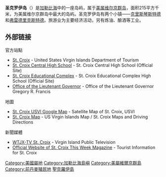 {{Infobox islands
| name             =圣克罗伊岛
| image name       =Saintcroixmontage.jpg
| image caption    =
| image size       = 
| locator map      = Caribbean - Saint Croix.PNG
| native name      = 
| native name link = 
| nickname         = 
| location         = [[加勒比海|加勒比海]]
| coordinates      = {{Coord|17|45|N|64|45|W|display=inline,title}}
| archipelago      = [[维尔京群岛|维尔京群岛]]
| total islands    = 
| major islands    = 
| area_km2        = 210
| length_km        = 45
| width_km         = 11
| highest mount    = Eagle山
| elevation_m     = 355.1
| country          = 美国
| country admin divisions title     = [[岛屿地区|岛屿地区]]
| country admin divisions           = {{flag|United States Virgin Islands}}
| country largest city              = [[克里斯琴斯特德|克里斯琴斯特德]]
| country largest city population   = 3,000
| population       = 60,000
| population as of = 
| density_km2      = 279.46
| ethnic groups    = 加勒比非裔, 波多黎各裔
| additional info  =
}}
'''圣克罗伊岛'''（{{lang-en|Saint Croix}}）是[[加勒比海|加勒比海]]中的一座岛屿，属于[[美属维尔京群岛|美属维尔京群岛]]，面积215平方千米，为美属维尔京群岛中最大的岛屿。圣克罗伊岛有两个小镇——[[克里斯琴斯特德|克里斯琴斯特德]]和[[弗雷德里克斯特德|弗雷德里克斯特德]]。旅游业为主要经济活动，另有炼油、酿酒等工业。
==外部链接==
{{Commons category|St. Croix}}
;官方站點
*[https://web.archive.org/web/20070106053635/http://www.usvitourism.vi/EN/stcroix/sc_Home.html St. Croix] - United States Virgin Islands Department of Tourism
*[https://web.archive.org/web/20071015140214/http://stx.k12.vi/chigh/ St. Croix Central High School] - St. Croix Central High School (Official Site)
*[https://web.archive.org/web/20110525071050/http://www.stx.k12.vi/schools/ComplexSite/SCEC/index.htm St. Croix Educational Complex] - St. Croix Educational Complex High School (Official Site)
*[https://web.archive.org/web/20160204025726/http://ltg.gov.vi/ Office of the Lieutenant Governor] - Office of the Lieutenant Governor Gregory R. Francis

;地圖
*[http://maps.google.com/maps?f=q&hl=en&q=st+croix&sll=17.740839,-64.761658&sspn=0.958738,1.233215&ie=UTF8&ll=17.730375,-64.747925&spn=0.479402,0.616608&t=k&z=11&om=1 St. Croix USVI Google Map] - Satellite Map of St. Croix, USVI
*[https://web.archive.org/web/20080908082534/http://usvimaps.com/stcroix/ St. Croix Map] - US Virgin Islands Map / St. Croix Maps and Driving Directions

;新聞媒體
*[https://web.archive.org/web/20090709130734/http://www.wtjxtv.org/stcroixaboutus.php WTJX-TV St. Croix] - Virgin Island Public Television
*[http://www.stcroixthisweek.com Official Website of St. Croix This Week Magazine] {{Wayback|url=http://www.stcroixthisweek.com/ |date=20180509073541 }} - Tourist Information for St. Croix

[[Category:美國屬地|Category:美國屬地]]
[[Category:加勒比海島嶼|Category:加勒比海島嶼]]
[[Category:美屬維爾京群島|Category:美屬維爾京群島]]
[[Category:前丹麥殖民地|Category:前丹麥殖民地]]
[[Category:聖克羅伊島|]]